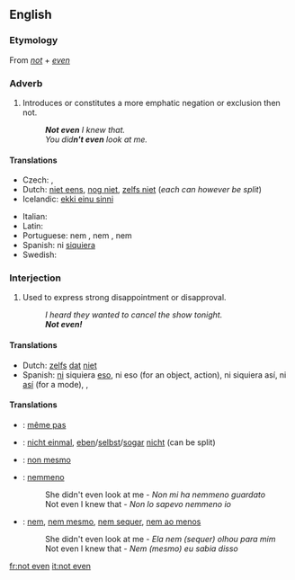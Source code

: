 ==English==

===Etymology===
From ''[[not]]'' + ''[[even]]''

===Adverb===
{{en-adv|pos=[[not]] [[even]]|-}}

# Introduces or constitutes a more emphatic negation or exclusion then not.
#: '''''Not even''' I knew that.''
#: ''You did'''n't even''' look at me.''

====Translations====
{{trans-top|constitutes an emphatic negation}}
* Czech: {{t+|cs|ani}},  {{t|cs|ba ani}}
* Dutch: [[niet eens]], [[nog niet]], [[zelfs niet]] (''each can however be split'')
* Icelandic: [[ekki einu sinni]]
{{trans-mid}}
* Italian: {{t-|it|neppure}}
* Latin: {{t-|la|ne quidem}}
* Portuguese: nem {{t+|pt|ao menos}}, nem {{t|pt|sequer}}, nem {{t+|pt|mesmo}}
* Spanish: ni [[siquiera]]
* Swedish: {{t-|sv|inte ens}}
{{trans-bottom}}

===Interjection===
{{en-intj|pos=[[not]] [[even]]}}

# {{colloquial}} Used to express strong disappointment or disapproval.
#: ''I heard they wanted to cancel the show tonight.''
#: '''''Not even!'''''

====Translations====
{{trans-top|used to express strong disappointment}}
* Dutch: [[zelfs]] [[dat]] [[niet]]
* Spanish: [[ni#Spanish|ni]] siquiera [[eso#Spanish|eso]], ni eso (for an object, action), ni siquiera así, ni [[así]] (for a mode), {{t+|es|nunca}}, {{t+|es|jamás}}
{{trans-mid}}
{{trans-bottom}}

====Translations====
{{checktrans-top}}
* {{ttbc|French}}: [[même pas]]
* {{ttbc|German}}: [[nicht einmal]], [[eben]]/[[selbst]]/[[sogar]] [[nicht]] (can be split)
* {{ttbc|Interlingua}}: [[non mesmo]]
* {{ttbc|Italian}}: [[nemmeno]]
*: She didn't even look at me - ''Non mi ha nemmeno guardato''
*: Not even I knew that - ''Non lo sapevo nemmeno io''
* {{ttbc|Portuguese}}: [[nem]], [[nem mesmo]], [[nem sequer]], [[nem ao menos]]
*: She didn't even look at me - ''Ela nem (sequer) olhou para mim''
*: Not even I knew that - ''Nem (mesmo) eu sabia disso''
{{checktrans-bottom}}

[[fr:not even]]
[[it:not even]]